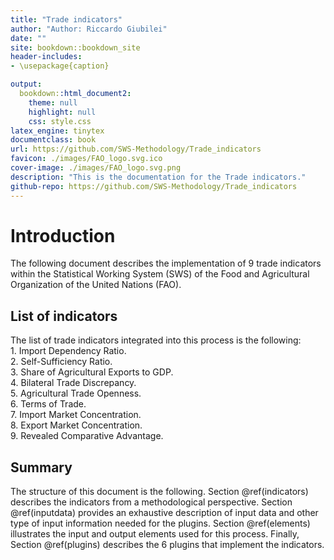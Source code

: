 ```yaml
--- 
title: "Trade indicators"
author: "Author: Riccardo Giubilei"
date: ""
site: bookdown::bookdown_site
header-includes:
- \usepackage{caption}

output:
  bookdown::html_document2:
    theme: null
    highlight: null
    css: style.css
latex_engine: tinytex
documentclass: book
url: https://github.com/SWS-Methodology/Trade_indicators
favicon: ./images/FAO_logo.svg.ico
cover-image: ./images/FAO_logo.svg.png
description: "This is the documentation for the Trade indicators."
github-repo: https://github.com/SWS-Methodology/Trade_indicators
---
```


# Introduction

The following document describes the implementation of 9 trade indicators within the Statistical Working System (SWS) of the Food and Agricultural Organization of the United Nations (FAO).

## List of indicators

The list of trade indicators integrated into this process is the following:\
1. Import Dependency Ratio.\
2. Self-Sufficiency Ratio.\
3. Share of Agricultural Exports to GDP.\
4. Bilateral Trade Discrepancy.\
5. Agricultural Trade Openness.\
6. Terms of Trade.\
7. Import Market Concentration.\
8. Export Market Concentration.\
9. Revealed Comparative Advantage.\


## Summary

The structure of this document is the following. Section \@ref(indicators) describes the indicators from a methodological perspective. Section \@ref(inputdata) provides an exhaustive description of input data and other type of input information needed for the plugins. Section \@ref(elements) illustrates the input and output elements used for this process. Finally, Section \@ref(plugins) describes the $6$ plugins that implement the indicators. 


